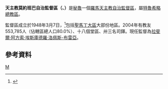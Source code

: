 {{Infobox Roman Catholic diocese
|Roman Catholic Diocese of = 天主教莫約班巴自治監督區
|Latin name of diocese = Praelatura Territorialis Moyobambensis
|image =
|caption = 
|location = [[秘魯|秘魯]]
|territory = [[聖馬丁大區|聖馬丁大區]]大部份地區
|population = 553,785
|rite = 拉丁禮
|patron = 
|province = 特魯希略
|established = 1948年
|cathedral = 聖雅各伯主教座堂
|副主教座堂 =
|leadership = 監督
|website =
|教宗 =
|metropolitan =
|ordinary = 拉斐爾·阿方索·埃斯庫德羅·洛佩斯-布雷亞
|coadjutor bishop = 
|emeritus = 
}}

'''天主教莫約班巴自治監督區（{{lang-la|Praelatura Territorialis Moyobambensis}}、{{lang-es|Prelatura Territorial de Moyobamba}}）'''是[[秘魯|秘魯]]一個[[羅馬天主教|羅馬天主教]][[自治監督區|自治監督區]]，屬[[天主教特魯希略總教區|特魯希略總教區]]。

監督區成立於1948年3月7日，<ref>{{cite journal
|journal=[[宗座公報|宗座公報]]
|publisher=梵蒂岡出版社
|date=1948年
|volume=40
|title=''Romanus Pontifex''
|page=529
|url=http://www.vatican.va/archive/aas/documents/AAS%2040%20%5B1948%5D%20-%20ocr.pdf
|access-date=2013-06-25
|archive-date=2018-10-05
|archive-url=https://web.archive.org/web/20181005211821/http://www.vatican.va/archive/aas/documents/AAS%2040%20%5B1948%5D%20-%20ocr.pdf
|dead-url=no
}}</ref>包括[[聖馬丁大區|聖馬丁大區]]大部份地區。2004年有教友553,785人（佔轄區總人口80.0%）、十八個堂區、卅三名司鐸。現任監督為[[拉斐爾·阿方索·埃斯庫德羅·洛佩斯-布雷亞|拉斐爾·阿方索·埃斯庫德羅·洛佩斯-布雷亞]]。

==參考資料==
{{reflist}}

{{秘魯天主教教區}}
[[Category:秘魯天主教自治監督區|M]]